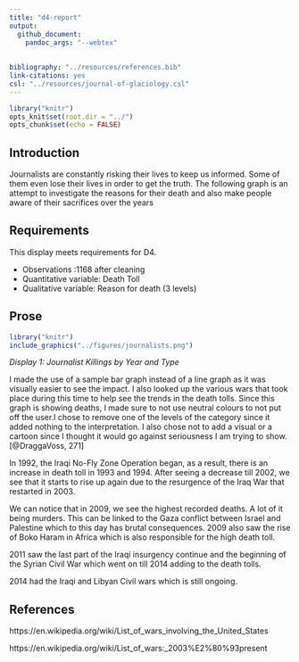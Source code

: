 ```yaml
---
title: "d4-report"
output: 
  github_document: 
    pandoc_args: "--webtex"
 
    
bibliography: "../resources/references.bib"
link-citations: yes
csl: "../resources/journal-of-glaciology.csl"
---
```




```r
library("knitr")  
opts_knit$set(root.dir = "../")  
opts_chunk$set(echo = FALSE)  
```


## Introduction
Journalists are constantly risking their lives to keep us informed. Some of them even lose their lives in order to get the  truth. The following graph is an attempt to investigate the reasons for their death and also make people aware of their sacrifices over the years

## Requirements
This display meets requirements for D4.

- Observations :1168 after cleaning
- Quantitative variable: Death Toll
- Qualitative variable: Reason for death (3 levels)

## Prose

```r
library("knitr")
include_graphics("../figures/journalists.png")
```
*Display 1: Journalist Killings by Year and Type*


I made the use of a sample bar graph instead of a line graph as it was visually easier to see the impact. I also looked up the various wars that took place during this time to help see the trends in the death tolls. Since this graph is showing deaths, I made sure to not use neutral colours to not put off the user.I chose to remove one of the levels of the category since it added nothing to the interpretation. I also chose not to add a visual or a cartoon since I thought it would go against seriousness I am trying to show. [@DraggaVoss, 271]

In 1992, the Iraqi No-Fly Zone Operation began, as a result, there is an increase in death toll in 1993 and 1994. After seeing a decrease till 2002, we see that it starts to rise up again due to the resurgence of the Iraq War that restarted in 2003.

We can notice that in 2009, we see the highest recorded deaths. A lot of it being murders. This can be linked to the Gaza conflict between Israel and Palestine which to this day has brutal consequences. 2009 also saw the rise of Boko Haram in Africa which is also responsible for the high death toll.

2011 saw the last part of the Iraqi insurgency continue and the beginning of the Syrian Civil War which went on till 2014 adding to the death tolls.

2014 had the Iraqi and Libyan Civil wars which is still ongoing.



## References
https://en.wikipedia.org/wiki/List_of_wars_involving_the_United_States

https://en.wikipedia.org/wiki/List_of_wars:_2003%E2%80%93present
